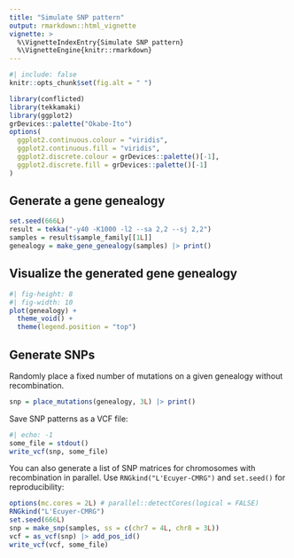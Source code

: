 ```yaml
---
title: "Simulate SNP pattern"
output: rmarkdown::html_vignette
vignette: >
  %\VignetteIndexEntry{Simulate SNP pattern}
  %\VignetteEngine{knitr::rmarkdown}
---
```


```r
#| include: false
knitr::opts_chunk$set(fig.alt = " ")
```

```r
library(conflicted)
library(tekkamaki)
library(ggplot2)
grDevices::palette("Okabe-Ito")
options(
  ggplot2.continuous.colour = "viridis",
  ggplot2.continuous.fill = "viridis",
  ggplot2.discrete.colour = grDevices::palette()[-1],
  ggplot2.discrete.fill = grDevices::palette()[-1]
)
```

## Generate a gene genealogy

```r
set.seed(666L)
result = tekka("-y40 -K1000 -l2 --sa 2,2 --sj 2,2")
samples = result$sample_family[[1L]]
genealogy = make_gene_genealogy(samples) |> print()
```

## Visualize the generated gene genealogy

```r
#| fig-height: 8
#| fig-width: 10
plot(genealogy) +
  theme_void() +
  theme(legend.position = "top")
```

## Generate SNPs

Randomly place a fixed number of mutations on a given genealogy without recombination.

```r
snp = place_mutations(genealogy, 3L) |> print()
```

Save SNP patterns as a VCF file:

```r
#| echo: -1
some_file = stdout()
write_vcf(snp, some_file)
```

You can also generate a list of SNP matrices for chromosomes with recombination in parallel.
Use `RNGkind("L'Ecuyer-CMRG")` and `set.seed()` for reproducibility:

```r
options(mc.cores = 2L) # parallel::detectCores(logical = FALSE)
RNGkind("L'Ecuyer-CMRG")
set.seed(666L)
snp = make_snp(samples, ss = c(chr7 = 4L, chr8 = 3L))
vcf = as_vcf(snp) |> add_pos_id()
write_vcf(vcf, some_file)
```
